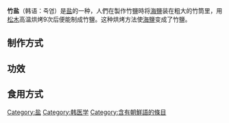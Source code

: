 {{Expand language|1=en|time=2021-03-15T12:28:12+00:00}}
{{Infobox Korean name
|hangul=죽염
|hanja=竹鹽
|rr=jugyeom
|mr=chugyŏm
|koreanipa={{IPA-ko|tɕu.ɡjʌm|}}
}}'''竹盐'''（韩语：죽염）是[[盐|盐]]的一种，人們在製作竹鹽時将[[海盐|海鹽]]装在粗大的竹筒里，用[[松木|松木]]高温烘烤9次后便能制成竹鹽。这种烘烤方法使[[海鹽|海鹽]]变成了竹鹽。

== 制作方式 ==

== 功效 ==

== 食用方式 ==
[[Category:盐|Category:盐]]
[[Category:韩医学|Category:韩医学]]
[[Category:含有朝鮮語的條目|Category:含有朝鮮語的條目]]